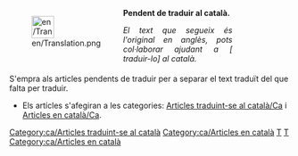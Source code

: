 <div style="width: 400px; margin: .5cm 0; clear: both"><div style="float: left">[[File:en/Translation.png|40px|left]]</div>
<div class="plainlinks" style="margin-left: 1.2cm; text-align: justify"><p style="border-bottom: 1px solid #8888aa">'''Pendent de traduir al català.'''</p>
<p style="font-size: 90%">''El text que segueix és l'original en anglès, pots col·laborar ajudant a [{{fullurl:{{FULLPAGENAME}}|action=edit}} traduir-lo] al català.''</p></div></div>
<includeonly>[[Category:ca/Articles traduint-se al català]][[Category:ca/Articles en català]]</includeonly>
<noinclude>
S'empra als articles pendents de traduir per a separar el text traduït del que falta per traduir.

* Els artícles  s'afegiran a les categories: [[:Category:ca/Articles traduint-se al català|Articles traduint-se al català/Ca]] i [[:Category:ca/Articles en Català|Articles en català/Ca]].

[[Category:en/Templates|T]][[Category:en/Message boxes|T]][[Category:ca/Articles en català]]
</noinclude>